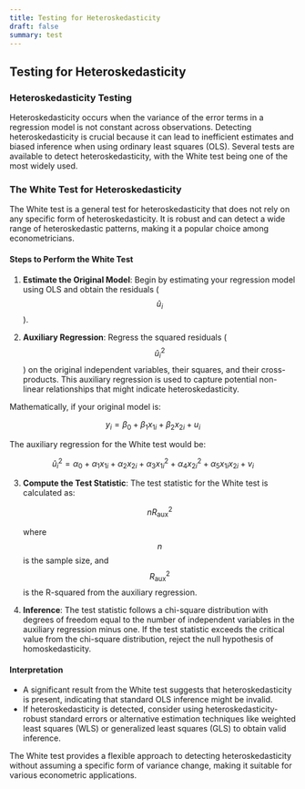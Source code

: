 ```yaml
---
title: Testing for Heteroskedasticity
draft: false
summary: test
---
```



<TOCInline toc={props.toc} asDisclosure />

## Testing for Heteroskedasticity

### **Heteroskedasticity Testing**

Heteroskedasticity occurs when the variance of the error terms in a regression model is not constant across observations. Detecting heteroskedasticity is crucial because it can lead to inefficient estimates and biased inference when using ordinary least squares (OLS). Several tests are available to detect heteroskedasticity, with the White test being one of the most widely used.

### **The White Test for Heteroskedasticity**

The White test is a general test for heteroskedasticity that does not rely on any specific form of heteroskedasticity. It is robust and can detect a wide range of heteroskedastic patterns, making it a popular choice among econometricians.

#### **Steps to Perform the White Test**

1. **Estimate the Original Model**: Begin by estimating your regression model using OLS and obtain the residuals ($$\hat{u}_i$$).

2. **Auxiliary Regression**: Regress the squared residuals ($$\hat{u}_i^2$$) on the original independent variables, their squares, and their cross-products. This auxiliary regression is used to capture potential non-linear relationships that might indicate heteroskedasticity.

Mathematically, if your original model is:

$$
y_i = \beta_0 + \beta_1 x_{1i} + \beta_2 x_{2i} + u_i
$$

The auxiliary regression for the White test would be:

$$
\hat{u}_i^2 = \alpha_0 + \alpha_1 x_{1i} + \alpha_2 x_{2i} + \alpha_3 x_{1i}^2 + \alpha_4 x_{2i}^2 + \alpha_5 x_{1i}x_{2i} + v_i
$$

3. **Compute the Test Statistic**: The test statistic for the White test is calculated as:

   $$
   nR^2_{\text{aux}}
   $$

   where $$n$$ is the sample size, and $$R^2_{\text{aux}}$$ is the R-squared from the auxiliary regression.

4. **Inference**: The test statistic follows a chi-square distribution with degrees of freedom equal to the number of independent variables in the auxiliary regression minus one. If the test statistic exceeds the critical value from the chi-square distribution, reject the null hypothesis of homoskedasticity.

#### **Interpretation**

- A significant result from the White test suggests that heteroskedasticity is present, indicating that standard OLS inference might be invalid.
- If heteroskedasticity is detected, consider using heteroskedasticity-robust standard errors or alternative estimation techniques like weighted least squares (WLS) or generalized least squares (GLS) to obtain valid inference.

The White test provides a flexible approach to detecting heteroskedasticity without assuming a specific form of variance change, making it suitable for various econometric applications.
